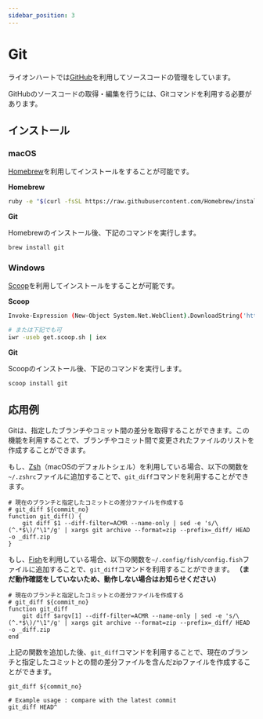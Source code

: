 ```yaml
---
sidebar_position: 3
---
```


# Git

ライオンハートでは[GitHub](https://github.com)を利用してソースコードの管理をしています。

GitHubのソースコードの取得・編集を行うには、Gitコマンドを利用する必要があります。

## インストール

### macOS

[Homebrew](https://brew.sh/)を利用してインストールをすることが可能です。

**Homebrew**

```bash
ruby -e "$(curl -fsSL https://raw.githubusercontent.com/Homebrew/install/master/install)"
```

**Git**

Homebrewのインストール後、下記のコマンドを実行します。

```bash
brew install git
```

### Windows

[Scoop](https://scoop.sh)を利用してインストールをすることが可能です。

**Scoop**

```bash
Invoke-Expression (New-Object System.Net.WebClient).DownloadString('https://get.scoop.sh')

# または下記でも可
iwr -useb get.scoop.sh | iex
```

**Git**

Scoopのインストール後、下記のコマンドを実行します。

```bash
scoop install git
```

## 応用例

Gitは、指定したブランチやコミット間の差分を取得することができます。この機能を利用することで、ブランチやコミット間で変更されたファイルのリストを作成することができます。

もし、[Zsh](https://www.zsh.org/)（macOSのデフォルトシェル）を利用している場合、以下の関数を`~/.zshrc`ファイルに追加することで、`git_diff`コマンドを利用することができます。

```shell
# 現在のブランチと指定したコミットとの差分ファイルを作成する
# git_diff ${commit_no}
function git_diff() {
    git diff $1 --diff-filter=ACMR --name-only | sed -e 's/\(^.*$\)/"\1"/g' | xargs git archive --format=zip --prefix=_diff/ HEAD -o _diff.zip
}
```

もし、[Fish](https://fishshell.com/)を利用している場合、以下の関数を`~/.config/fish/config.fish`ファイルに追加することで、`git_diff`コマンドを利用することができます。 **（まだ動作確認をしていないため、動作しない場合はお知らせください）**

```shell
# 現在のブランチと指定したコミットとの差分ファイルを作成する
# git_diff ${commit_no}
function git_diff
    git diff $argv[1] --diff-filter=ACMR --name-only | sed -e 's/\(^.*$\)/"\1"/g' | xargs git archive --format=zip --prefix=_diff/ HEAD -o _diff.zip
end
```

上記の関数を追加した後、`git_diff`コマンドを利用することで、現在のブランチと指定したコミットとの間の差分ファイルを含んだzipファイルを作成することができます。

```shell
git_diff ${commit_no}

# Example usage : compare with the latest commit
git_diff HEAD^
```
